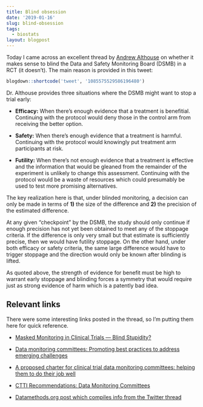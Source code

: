 ```yaml
---
title: Blind obsession
date: '2019-01-16'
slug: blind-obsession
tags:
  - biostats
layout: blogpost
---
```


Today I came across an excellent thread by [Andrew Althouse](https://twitter.com/ADAlthousePhD/) on whether it makes sense to blind the Data and Safety Monitoring Board (DSMB) in a RCT (it doesn't). The main reason is provided in this tweet:

```r
blogdown::shortcode('tweet', '1085575529586196480')
```

Dr. Althouse provides three situations where the DSMB might want to stop a trial early: 

* **Efficacy:** When there's enough evidence that a treatment is benefitial. Continuing with the protocol would deny those in the control arm from receiving the better option.

* **Safety:** When there's enough evidence that a treatment is harmful. Continuing with the protocol would knowingly put treatment arm participants at risk.

* **Futility:** When there's not enough evidence that a treatment is effective and the information that would be gleaned from the remainder of the experiment is unlikely to change this assessment. Continuing with the protocol would be a waste of resources which could presumably be used to test more promising alternatives.

The key realization here is that, under blinded monitoring, a decision can only be made in terms of **1)** the size of the difference and **2)** the precision of the estimated difference.

At any given "checkpoint" by the DSMB, the study should only continue if enough precision has not yet been obtained to meet any of the stoppage criteria. If the difference is only very small but that estimate is sufficiently precise, then we would have futility stoppage. On the other hand, under both efficacy or safety criteria, the same large difference would have to trigger stoppage and the direction would only be known after blinding is lifted.

As quoted above, the strength of evidence for benefit must be high to warrant early stoppage and blinding forces a symmetry that would require just as strong evidence of harm which is a patently bad idea.

## Relevant links

There were some interesting links posted in the thread, so I'm putting them here for quick reference.

* [Masked Monitoring in Clinical Trials — Blind Stupidity?](https://www.nejm.org/doi/full/10.1056/NEJM199805073381911)

* [Data monitoring committees: Promoting best practices to address emerging challenges](https://www.ncbi.nlm.nih.gov/pmc/articles/PMC5380168/#APP2)

* [A proposed charter for clinical trial data monitoring committees: helping them to do their job well](https://www.thelancet.com/journals/lancet/article/PIIS0140-6736(05)17965-3/)

* [CTTI Recommendations: Data Monitoring Committees](https://www.ctti-clinicaltrials.org/files/recommendations/dmc-recommendations.pdf)

* [Datamethods.org post which compiles info from the Twitter thread](https://discourse.datamethods.org/t/dsmb-blinding-yes-or-no/1250/1)